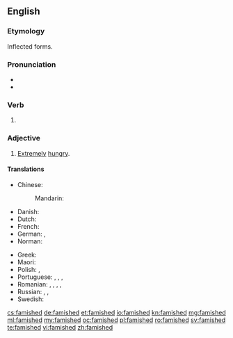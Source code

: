 ==English==

===Etymology===
Inflected forms.

===Pronunciation===
* {{IPA|/ˈfæmɪʃt/|lang=en}}
* {{audio|en-us-famished.ogg|Audio (US)|lang=en}}

===Verb===
{{head|en|verb form}}

# {{en-past of|famish}}

===Adjective===
{{en-adj}}

# [[extremely|Extremely]] [[hungry]].

====Translations====
{{trans-top|extremely hungry}}
* Chinese:
*: Mandarin: {{t+|cmn|惄|tr=nì|sc=Hani}}
* Danish: {{t|da|udhungret}}
* Dutch: {{t+|nl|uitgehongerd}}
* French: {{t+|fr|affamé}}
* German: {{t|de|verhungert}}, {{t|de|ausgehungert}}
* Norman: {{t|nrf|famélique|m|f}}
{{trans-mid}}
* Greek: {{t+|el|νηστικός}}
* Maori: {{t|mi|pakaroa}}
* Polish: {{t|pl|wygłodzony}}, {{t|pl|zgłodniały}}
* Portuguese: {{t+|pt|faminto|m}}, {{t|pt|faminta|f}}, {{t+|pt|esfomeado|m}}, {{t|pt|esfomeada|f}}
* Romanian: {{t+|ro|înfometat|m|n}}, {{t|ro|înfometată|f}}, {{t|ro|înfometați|m-p}}, {{t|ro|înfometate|f-p|n-p}}, {{t+|ro|hămesit|m}}
* Russian: {{t+|ru|голо́дный}}, {{t|ru|изголода́вшийся}}, {{t+|ru|голода́ющий}}
* Swedish: {{t+|sv|utsvulten}}
{{trans-bottom}}

[[cs:famished]]
[[de:famished]]
[[et:famished]]
[[io:famished]]
[[kn:famished]]
[[mg:famished]]
[[ml:famished]]
[[my:famished]]
[[oc:famished]]
[[pl:famished]]
[[ro:famished]]
[[sv:famished]]
[[te:famished]]
[[vi:famished]]
[[zh:famished]]